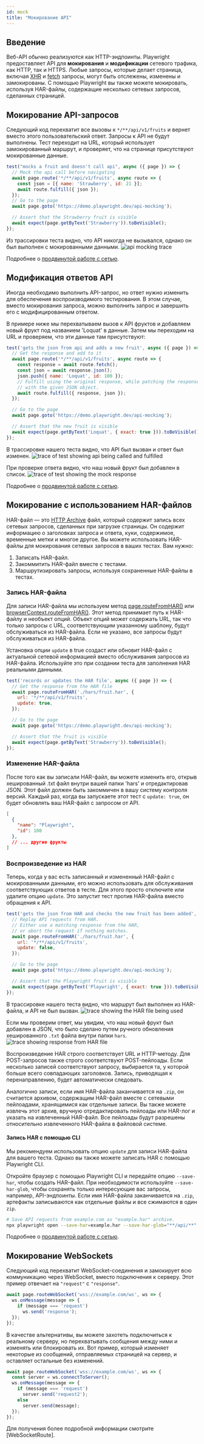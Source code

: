 ```yaml
---
id: mock
title: "Мокирование API"
---
```


## Введение

Веб-API обычно реализуются как HTTP-эндпоинты. Playwright предоставляет API для **мокирования** и **модификации** сетевого трафика, как HTTP, так и HTTPS. Любые запросы, которые делает страница, включая [XHR](https://developer.mozilla.org/en-US/docs/Web/API/XMLHttpRequest) и [fetch](https://developer.mozilla.org/en-US/docs/Web/API/Fetch_API) запросы, могут быть отслежены, изменены и замокированы. С помощью Playwright вы также можете мокировать, используя HAR-файлы, содержащие несколько сетевых запросов, сделанных страницей.

## Мокирование API-запросов

Следующий код перехватит все вызовы к `*/**/api/v1/fruits` и вернет вместо этого пользовательский ответ. Запросы к API не будут выполнены. Тест переходит на URL, который использует замокированный маршрут, и проверяет, что на странице присутствуют мокированные данные.

```js
test("mocks a fruit and doesn't call api", async ({ page }) => {
  // Mock the api call before navigating
  await page.route('*/**/api/v1/fruits', async route => {
    const json = [{ name: 'Strawberry', id: 21 }];
    await route.fulfill({ json });
  });
  // Go to the page
  await page.goto('https://demo.playwright.dev/api-mocking');

  // Assert that the Strawberry fruit is visible
  await expect(page.getByText('Strawberry')).toBeVisible();
});
```

Из трассировки теста видно, что API никогда не вызывался, однако он был выполнен с мокированными данными. ![api mocking trace](https://github.com/microsoft/playwright/assets/13063165/3dc14cbf-c100-4efc-ac21-d7b52d698b53)

Подробнее о [продвинутой работе с сетью](./network.mdx).

## Модификация ответов API

Иногда необходимо выполнить API-запрос, но ответ нужно изменить для обеспечения воспроизводимого тестирования. В этом случае, вместо мокирования запроса, можно выполнить запрос и завершить его с модифицированным ответом.

В примере ниже мы перехватываем вызов к API фруктов и добавляем новый фрукт под названием 'Loquat' в данные. Затем мы переходим на URL и проверяем, что эти данные там присутствуют:

```js
test('gets the json from api and adds a new fruit', async ({ page }) => {
  // Get the response and add to it
  await page.route('*/**/api/v1/fruits', async route => {
    const response = await route.fetch();
    const json = await response.json();
    json.push({ name: 'Loquat', id: 100 });
    // Fulfill using the original response, while patching the response body
    // with the given JSON object.
    await route.fulfill({ response, json });
  });

  // Go to the page
  await page.goto('https://demo.playwright.dev/api-mocking');

  // Assert that the new fruit is visible
  await expect(page.getByText('Loquat', { exact: true })).toBeVisible();
});
```

В трассировке нашего теста видно, что API был вызван и ответ был изменен. ![trace of test showing api being called and fulfilled](https://github.com/microsoft/playwright/assets/13063165/8b8dd82d-1b3e-428e-871b-840581fed439)

При проверке ответа видно, что наш новый фрукт был добавлен в список. ![trace of test showing the mock response](https://github.com/microsoft/playwright/assets/13063165/03e6c87c-4ecc-47e8-9ca0-30fface25e9d)

Подробнее о [продвинутой работе с сетью](./network.mdx).

## Мокирование с использованием HAR-файлов

HAR-файл — это [HTTP Archive](http://www.softwareishard.com/blog/har-12-spec/) файл, который содержит запись всех сетевых запросов, сделанных при загрузке страницы. Он содержит информацию о заголовках запроса и ответа, куки, содержимое, временные метки и многое другое. Вы можете использовать HAR-файлы для мокирования сетевых запросов в ваших тестах. Вам нужно:
1. Записать HAR-файл.
1. Закоммитить HAR-файл вместе с тестами.
1. Маршрутизировать запросы, используя сохраненные HAR-файлы в тестах.

### Запись HAR-файла

Для записи HAR-файла мы используем метод [page.routeFromHAR()](/api/class-page.mdx#page-route-from-har) или [browserContext.routeFromHAR()](/api/class-browsercontext.mdx#browser-context-route-from-har). Этот метод принимает путь к HAR-файлу и необъект опций. Объект опций может содержать URL, так что только запросы с URL, соответствующим указанному шаблону, будут обслуживаться из HAR-файла. Если не указано, все запросы будут обслуживаться из HAR-файла.

Установка опции `update` в true создаст или обновит HAR-файл с актуальной сетевой информацией вместо обслуживания запросов из HAR-файла. Используйте это при создании теста для заполнения HAR реальными данными.

```js
test('records or updates the HAR file', async ({ page }) => {
  // Get the response from the HAR file
  await page.routeFromHAR('./hars/fruit.har', {
    url: '*/**/api/v1/fruits',
    update: true,
  });

  // Go to the page
  await page.goto('https://demo.playwright.dev/api-mocking');

  // Assert that the fruit is visible
  await expect(page.getByText('Strawberry')).toBeVisible();
});
```

### Изменение HAR-файла

После того как вы записали HAR-файл, вы можете изменить его, открыв хешированный .txt файл внутри вашей папки 'hars' и отредактировав JSON. Этот файл должен быть закоммичен в вашу систему контроля версий. Каждый раз, когда вы запускаете этот тест с `update: true`, он будет обновлять ваш HAR-файл с запросом от API.

```json
[
  {
    "name": "Playwright",
    "id": 100
  },
  // ... другие фрукты
]
```

### Воспроизведение из HAR

Теперь, когда у вас есть записанный и измененный HAR-файл с мокированными данными, его можно использовать для обслуживания соответствующих ответов в тесте. Для этого просто отключите или удалите опцию `update`. Это запустит тест против HAR-файла вместо обращения к API.

```js
test('gets the json from HAR and checks the new fruit has been added', async ({ page }) => {
  // Replay API requests from HAR.
  // Either use a matching response from the HAR,
  // or abort the request if nothing matches.
  await page.routeFromHAR('./hars/fruit.har', {
    url: '*/**/api/v1/fruits',
    update: false,
  });

  // Go to the page
  await page.goto('https://demo.playwright.dev/api-mocking');

  // Assert that the Playwright fruit is visible
  await expect(page.getByText('Playwright', { exact: true })).toBeVisible();
});
```

В трассировке нашего теста видно, что маршрут был выполнен из HAR-файла, и API не был вызван. ![trace showing the HAR file being used](https://github.com/microsoft/playwright/assets/13063165/1bd7ab66-ea4f-43c2-a4e5-ca17d4837ff1)

Если мы проверим ответ, мы увидим, что наш новый фрукт был добавлен в JSON, что было сделано путем ручного обновления хешированного `.txt` файла внутри папки `hars`. ![trace showing response from HAR file](https://github.com/microsoft/playwright/assets/13063165/db3117fc-7b02-4973-9a51-29e213261a6a)

Воспроизведение HAR строго соответствует URL и HTTP-методу. Для POST-запросов также строго соответствуют POST-пейлоады. Если несколько записей соответствуют запросу, выбирается та, у которой больше всего совпадающих заголовков. Запись, приводящая к перенаправлению, будет автоматически следовать.

Аналогично записи, если имя HAR-файла заканчивается на `.zip`, он считается архивом, содержащим HAR-файл вместе с сетевыми пейлоадами, хранящимися как отдельные записи. Вы также можете извлечь этот архив, вручную отредактировать пейлоады или HAR-лог и указать на извлеченный HAR-файл. Все пейлоады будут разрешены относительно извлеченного HAR-файла в файловой системе.

#### Запись HAR с помощью CLI

Мы рекомендуем использовать опцию `update` для записи HAR-файла для вашего теста. Однако вы также можете записать HAR с помощью Playwright CLI.

Откройте браузер с помощью Playwright CLI и передайте опцию `--save-har`, чтобы создать HAR-файл. При необходимости используйте `--save-har-glob`, чтобы сохранять только интересующие вас запросы, например, API-эндпоинты. Если имя HAR-файла заканчивается на `.zip`, артефакты записываются как отдельные файлы и все сжимаются в один `zip`.

```bash
# Save API requests from example.com as "example.har" archive.
npx playwright open --save-har=example.har --save-har-glob="**/api/**" https://example.com
```

Подробнее о [продвинутой работе с сетью](./network.mdx).

## Мокирование WebSockets

Следующий код перехватит WebSocket-соединения и замокирует всю коммуникацию через WebSocket, вместо подключения к серверу. Этот пример отвечает на `"request"` с `"response"`.

```js
await page.routeWebSocket('wss://example.com/ws', ws => {
  ws.onMessage(message => {
    if (message === 'request')
      ws.send('response');
  });
});
```

В качестве альтернативы, вы можете захотеть подключиться к реальному серверу, но перехватывать сообщения между ними и изменять или блокировать их. Вот пример, который изменяет некоторые из сообщений, отправляемых страницей на сервер, и оставляет остальные без изменений.

```js
await page.routeWebSocket('wss://example.com/ws', ws => {
  const server = ws.connectToServer();
  ws.onMessage(message => {
    if (message === 'request')
      server.send('request2');
    else
      server.send(message);
  });
});
```

Для получения более подробной информации смотрите [WebSocketRoute].